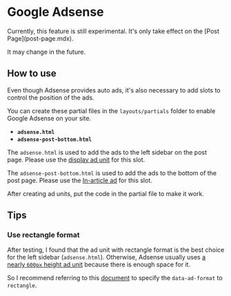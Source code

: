 
# Google Adsense

<Callout>
Currently, this feature is still experimental. It's only take effect on the [Post Page](post-page.mdx).

It may change in the future.
</Callout>

## How to use

Even though Adsense provides auto ads, it's also necessary to add slots to control the position of the ads.

You can create these partial files in the `layouts/partials` folder to enable Google Adsense on your site.

- **`adsense.html`**
- **`adsense-post-bottom.html`**

The `adsense.html` is used to add the ads to the left sidebar on the post page. Please use
the [display ad unit](https://support.google.com/adsense/answer/9274025) for this slot.

The `adsense-post-bottom.html` is used to add the ads to the bottom of the post page. Please use
the [In-article ad](https://support.google.com/adsense/answer/9185052) for this slot.

After creating ad units, put the code in the partial file to make it work.

## Tips

### Use rectangle format

After testing, I found that the ad unit with rectangle format is the best choice for the left sidebar (`adsense.html`).
Otherwise, Adsense usually uses [a nearly `600px` height ad unit](https://support.google.com/google-ads/answer/7031480)
because there is enough space for it.

So I recommend referring to this [document](https://support.google.com/adsense/answer/9183460) to specify the
`data-ad-format` to `rectangle`.
